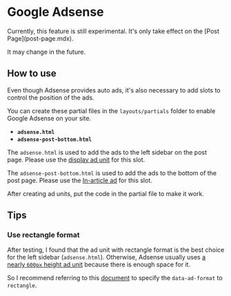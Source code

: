 
# Google Adsense

<Callout>
Currently, this feature is still experimental. It's only take effect on the [Post Page](post-page.mdx).

It may change in the future.
</Callout>

## How to use

Even though Adsense provides auto ads, it's also necessary to add slots to control the position of the ads.

You can create these partial files in the `layouts/partials` folder to enable Google Adsense on your site.

- **`adsense.html`**
- **`adsense-post-bottom.html`**

The `adsense.html` is used to add the ads to the left sidebar on the post page. Please use
the [display ad unit](https://support.google.com/adsense/answer/9274025) for this slot.

The `adsense-post-bottom.html` is used to add the ads to the bottom of the post page. Please use
the [In-article ad](https://support.google.com/adsense/answer/9185052) for this slot.

After creating ad units, put the code in the partial file to make it work.

## Tips

### Use rectangle format

After testing, I found that the ad unit with rectangle format is the best choice for the left sidebar (`adsense.html`).
Otherwise, Adsense usually uses [a nearly `600px` height ad unit](https://support.google.com/google-ads/answer/7031480)
because there is enough space for it.

So I recommend referring to this [document](https://support.google.com/adsense/answer/9183460) to specify the
`data-ad-format` to `rectangle`.
